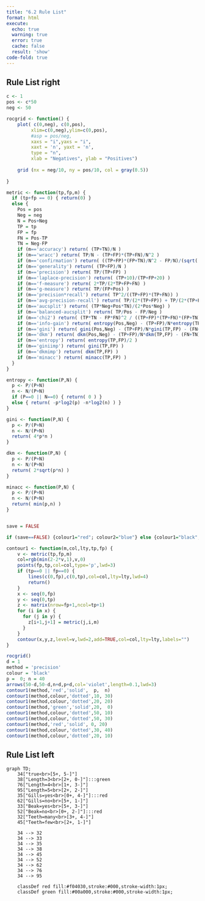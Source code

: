 ```yaml
---
title: "6.2 Rule List"
format: html
execute:
  echo: true
  warning: true
  error: true
  cache: false
  result: 'show'
code-fold: true
---
```


## Rule List right

```r



c <- 1 
pos <- c*50  
neg <- 50  

rocgrid <- function() {
	plot( c(0,neg), c(0,pos),
		 xlim=c(0,neg),ylim=c(0,pos),
		 #asp = pos/neg,
		 xaxs = "i",yaxs = "i",
		 xaxt = 'n', yaxt = 'n',
		 type = "n",
		 xlab = "Negatives", ylab = "Positives")
	
	grid (nx = neg/10, ny = pos/10, col = gray(0.5))
	
}

metric <- function(tp,fp,m) {
  if (tp+fp == 0) { return(0) }
  else {
    Pos = pos
    Neg = neg
    N = Pos+Neg
    TP = tp
    FP = fp
    FN = Pos-TP
    TN = Neg-FP
    if (m=='accuracy') return( (TP+TN)/N ) 
    if (m=='wracc') return( TP/N - (TP+FP)*(TP+FN)/N^2 ) 
    if (m=='confirmation') return( ((TP+FP)*(FP+TN)/N^2 - FP/N)/(sqrt((TP+FP)*(FP+TN)/N^2) - (TP+FP)*(FP+TN)/N^2) ) 
    if (m=='generality') return( (TP+FP)/N ) 
    if (m=='precision') return( TP/(TP+FP) ) 
    if (m=='laplace-precision') return( (TP+10)/(TP+FP+20) ) 
    if (m=='f-measure') return( 2*TP/(2*TP+FP+FN) ) 
    if (m=='g-measure') return( TP/(FP+Pos) ) 
    if (m=='precision*recall') return( TP^2/((TP+FP)*(TP+FN)) ) 
    if (m=='avg-precision-recall') return( TP/(2*(TP+FP)) + TP/(2*(TP+FN)) ) 
    if (m=='aucsplit') return( (TP*Neg+Pos*TN)/(2*Pos*Neg) ) 
    if (m=='balanced-aucsplit') return( TP/Pos - FP/Neg ) 
    if (m=='chi2') return( (TP*TN - FP*FN)^2 / ((TP+FP)*(TP+FN)*(FP+TN)*(FN+TN)) ) 
    if (m=='info-gain') return( entropy(Pos,Neg) - (TP+FP)/N*entropy(TP,FP) - (FN+TN)/N*entropy(FN,TN) )
    if (m=='gini') return( gini(Pos,Neg) - (TP+FP)/N*gini(TP,FP) - (FN+TN)/N*gini(FN,TN) )
    if (m=='dkm') return( dkm(Pos,Neg) - (TP+FP)/N*dkm(TP,FP) - (FN+TN)/N*dkm(FN,TN) )
    if (m=='entropy') return( entropy(TP,FP)/2 )
    if (m=='giniimp') return( gini(TP,FP) )
    if (m=='dkmimp') return( dkm(TP,FP) )
    if (m=='minacc') return( minacc(TP,FP) )
  }
}

entropy <- function(P,N) {
  p <- P/(P+N)
  n <- N/(P+N)
  if (P==0 || N==0) { return( 0 ) }
  else { return( -p*log2(p) -n*log2(n) ) }
}

gini <- function(P,N) {
  p <- P/(P+N)
  n <- N/(P+N)
  return( 4*p*n )	
}

dkm <- function(P,N) {
  p <- P/(P+N)
  n <- N/(P+N)
  return( 2*sqrt(p*n) )	
}

minacc <- function(P,N) {
  p <- P/(P+N)
  n <- N/(P+N)
  return( min(p,n) )	
}


save = FALSE

if (save==FALSE) {colour1="red"; colour2="blue"} else {colour1="black"; colour2="black"}

contour1 <- function(m,col,lty,tp,fp) {
	v <- metric(tp,fp,m)
	col=rgb(min(2-2*v,1),v,0)
	points(fp,tp,col=col,type='p',lwd=3)
	if (tp==0 || fp==0) { 
		lines(c(0,fp),c(0,tp),col=col,lty=lty,lwd=4)
		return() 
	}
	x <- seq(0,fp)
	y <- seq(0,tp)
	z <- matrix(nrow=fp+1,ncol=tp+1)
	for (i in x) {
	  for (j in y) {
		z[i+1,j+1] = metric(j,i,m)
	  }
	}
	contour(x,y,z,level=v,lwd=2,add=TRUE,col=col,lty=lty,labels="")
}

rocgrid()
d = 1
method = 'precision'
colour = 'black'
p =  0; n = 40
arrows(50-d,50-d,n+d,p+d,col='violet',length=0.1,lwd=3)
contour1(method,'red','solid',  p,  n)
contour1(method,colour,'dotted',10, 30)
contour1(method,colour,'dotted',20, 20)
contour1(method,'green','solid',20,  0)
contour1(method,colour,'dotted',50, 10)
contour1(method,colour,'dotted',50, 30)
contour1(method,'red','solid', 0, 20)
contour1(method,colour,'dotted',30, 40)
contour1(method,colour,'dotted',20, 10)


```

## Rule List left

```mermaid

graph TD;
    34["true<br>[5+, 5-]"]
    38["Length=3<br>[2+, 0-]"]:::green
    76["Length=4<br>[1+, 3-]"]
    95["Length=5<br>[2+, 2-]"]
    35["Gills=yes<br>[0+, 4-]"]:::red
    62["Gills=no<br>[5+, 1-]"]
    33["Beak=yes<br>[5+, 3-]"]
    52["Beak=no<br>[0+, 2-]"]:::red
    32["Teeth=many<br>[3+, 4-]"]
    45["Teeth=few<br>[2+, 1-]"]

    34 --> 32
    34 --> 33
    34 --> 35
    34 --> 38
    34 --> 45
    34 --> 52
    34 --> 62
    34 --> 76
    34 --> 95

    classDef red fill:#f04030,stroke:#000,stroke-width:1px;
    classDef green fill:#00a000,stroke:#000,stroke-width:1px;

```